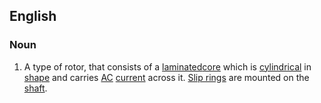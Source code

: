 ==English==

===Noun===
{{en-noun|sg=[[round]] [[rotor]]}}

# A type of rotor, that consists of a [[laminated ]][[core]] which is [[cylindrical]] in [[shape]] and carries [[AC]] [[current]] across it. [[slip ring|Slip rings]] are mounted on the [[shaft]].